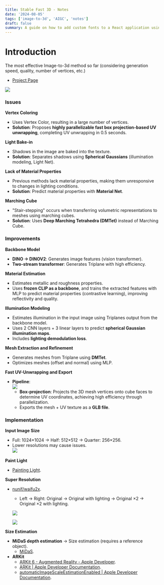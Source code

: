 ```yaml
---
title: Stable Fast 3D - Notes
date: '2024-08-05'
tags: ['image-to-3d', 'AIGC', 'notes']
draft: false
summary: A guide on how to add custom fonts to a React application using Tailwind CSS.
---
```


# Introduction 
The most effective Image-to-3d method so far (considering generation speed, quality, number of vertices, etc.)  
- [Project Page](https://stable-fast-3d.github.io/)

![](/static/images/notes/image-to-3d/stable-fast-3d-1.png)

### Issues  
**Vertex Coloring**  
- Uses Vertex Color, resulting in a large number of vertices.  
- **Solution**: Proposes **highly parallelizable fast box projection-based UV unwrapping**, completing UV unwrapping in 0.5 seconds.  

**Light Bake-in**  
- Shadows in the image are baked into the texture.  
- **Solution**: Separates shadows using **Spherical Gaussians** (illumination modeling, Light Net).  

**Lack of Material Properties**  
- Previous methods lack material properties, making them unresponsive to changes in lighting conditions.  
- **Solution**: Predict material properties with **Material Net**.  

**Marching Cube**  
- "Stair-stepping" occurs when transferring volumetric representations to meshes using marching cubes.  
- **Solution**: Uses **Deep Marching Tetrahedra (DMTet)** instead of Marching Cube.  

### Improvements  
**Backbone Model**  
- **DINO → DINOV2**: Generates image features (vision transformer).  
- **Two-stream transformer**: Generates Triplane with high efficiency.  

**Material Estimation**  
- Estimates metallic and roughness properties.  
- Uses **frozen CLIP as a backbone**, and trains the extracted features with MLP to predict material properties (contrastive learning), improving reflectivity and quality.  

**Illumination Modeling**  
- Estimates illumination in the input image using Triplanes output from the backbone model.  
- Uses 2 CNN layers + 3 linear layers to predict **spherical Gaussian illumination maps**.  
- Includes **lighting demodulation loss**.  

**Mesh Extraction and Refinement**  
- Generates meshes from Triplane using **DMTet**.  
- Optimizes meshes (offset and normal) using MLP.  

**Fast UV-Unwrapping and Export**  
- **Pipeline**:  
  ![](/static/images/notes/image-to-3d/stable-fast-3d-2.png)
  - **Box-projection**: Projects the 3D mesh vertices onto cube faces to determine UV coordinates, achieving high efficiency through parallelization.  
  - Exports the mesh + UV texture as a **GLB file**.  

### Implementation  
**Input Image Size**  
- Full: 1024×1024 → Half: 512×512 → Quarter: 256×256.  
- Lower resolutions may cause issues.  
![](/static/images/notes/image-to-3d/stable-fast-3d-3.png)

**Paint Light**  
- [Painting Light](https://github.com/lllyasviel/PaintingLight).  

**Super Resolution**  
- [nunif/waifu2x](https://github.com/nagadomi/nunif/tree/master/waifu2x).  
  - Left → Right: Original → Original with lighting → Original ×2 → Original ×2 with lighting.  

  ![](/static/images/notes/image-to-3d/stable-fast-3d-4.png)

  ![](/static/images/notes/image-to-3d/stable-fast-3d-5.png)

**Size Estimation**  
- **MiDaS depth estimation** → Size estimation (requires a reference object).  
  - [MiDaS](https://github.com/isl-org/MiDaS).  
- **ARKit**  
  - [ARKit 6 - Augmented Reality - Apple Developer](https://developer.apple.com/augmented-reality/).  
  - [ARKit | Apple Developer Documentation](https://developer.apple.com/documentation/arkit).  
  - [automaticImageScaleEstimationEnabled | Apple Developer Documentation](https://developer.apple.com/documentation/arkit/automaticimagescaleestimationenabled).  